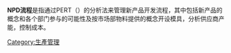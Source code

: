 {{unreferenced|time=2010-12-23T09:19:27+00:00}}
'''NPD流程'''是指通过PERT（{{lang-en|'''P'''rogram '''E'''valuation and '''R'''eview '''T'''echnique}}）的分析法来管理新产品开发流程，其中包括新产品的概念和各个部门参与的可能性及按市场部物料提供的概念开设模具，分析供应商产能，控制成本。
[[Category:生產管理|Category:生產管理]]